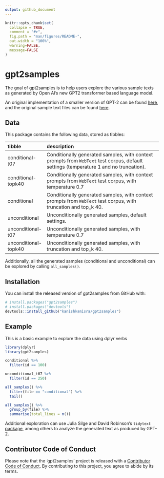 ```yaml
---
output: github_document
---
```


<!-- README.md is generated from README.Rmd. Please edit that file -->

```r
knitr::opts_chunk$set(
  collapse = TRUE,
  comment = "#>",
  fig.path = "man/figures/README-",
  out.width = "100%",
  warning=FALSE, 
  message=FALSE
)
```
# gpt2samples

The goal of gpt2samples is to help users explore the various sample texts as generated by Open AI's new GPT2 transformer based language model. 

An original implementation of a smaller version of GPT-2 can be found [here](https://github.com/openai/gpt-2), and the original sample text files can be found [here](https://github.com/openai/gpt-2/tree/master/gpt-2-samples).

## Data

This package contains the following data, stored as tibbles:

|tibble                 |description                                                                                                                           |
|:--------------------|:-------------------------------------------------------------------------------------------------------------------------------------|
|conditional-t07      |Conditionally generated samples, with context prompts from `WebText` test corpus, default settings (temperature 1 and no truncation). |
|conditional-topk40   |Conditionally generated samples, with context prompts from `WebText` test corpus, with temperature 0.7                                |
|conditional          |Conditionally generated samples, with context prompts from `WebText` test corpus, with truncation and top_k 40.                       |
|unconditional        |Unconditionally generated samples, default settings.                                                                                  |
|unconditional-t07    |Unconditionally generated samples, with temperature 0.7                                                                               |
|unconditional-topk40 |Unconditionally generated samples, with truncation and top_k 40.

Additionally, all the generated samples (conditional and unconditional) can be explored by calling `all_samples()`. 

## Installation

<!-- You can install the released version of gpt2samples from [CRAN](https://CRAN.R-project.org) with:-->

You can install the released version of gpt2samples from GitHub with:

```r
# install.packages("gpt2samples")
# install.packages("devtools")
devtools::install_github("kanishkamisra/gpt2samples")
```

## Example

This is a basic example to explore the data using dplyr verbs

```r
library(dplyr)
library(gpt2samples)

conditional %>%
  filter(id == 100)

unconditional_t07 %>%
  filter(id == 250)

all_samples() %>%
  filter(file == "conditional") %>%
  tail()

all_samples() %>%
  group_by(file) %>%
  summarise(total_lines = n())
```


Additional exploration can use Julia Silge and David Robinson's `tidytext` [package](https://cran.r-project.org/web/packages/tidytext/index.html), among others to analyze the generated text as produced by GPT-2.

## Contributor Code of Conduct
Please note that the 'gpt2samples' project is released with a [Contributor Code of Conduct](CODE_OF_CONDUCT.md). By contributing to this project, you agree to abide by its terms.
